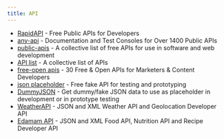 ```yaml
---
title: API
---
```


- [RapidAPI](https://rapidapi.com/collection/list-of-free-apis) - Free Public APIs for Developers
- [any-api](https://any-api.com/) - Documentation and Test Consoles for Over 1400 Public APIs
- [public-apis](https://github.com/public-apis/public-apis) - A collective list of free APIs for use in software and web development
- [API list](https://apilist.fun/) - A collective list of APIs
- [free-open apis](https://blog.hubspot.com/website/free-open-apis) - 30 Free & Open APIs for Marketers & Content Developers
- [json placeholder](https://jsonplaceholder.typicode.com/) - Free fake API for testing and prototyping
- [DummyJSON](https://dummyjson.com/) - Get dummy/fake JSON data to use as placeholder in development or in prototype testing
- [WeatherAPI](https://www.weatherapi.com/) - JSON and XML Weather API and Geolocation Developer API
- [Edamam API](https://api.edamam.com/) - JSON and XML Food API, Nutrition API and Recipe Developer API
